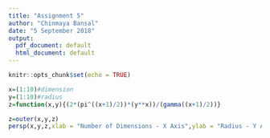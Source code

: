 ```yaml
---
title: "Assignment 5"
author: "Chinmaya Bansal"
date: "5 September 2018"
output:
  pdf_document: default
  html_document: default
---
```


```r
knitr::opts_chunk$set(echo = TRUE)
```
```r
x=(1:10)#dimension
y=(1:10)#radius
z=function(x,y){(2*(pi^((x+1)/2))*(y**x))/(gamma((x+1)/2))}
```

```r
z=outer(x,y,z)
persp(x,y,z,xlab = "Number of Dimensions - X Axis",ylab = "Radius - Y Axis", zlab = "Surface Area of Sphere - Z Axis",main = "Plot of Surface Area ", theta = 30,col = "green",phi=0,expand = 0.5)
```